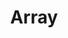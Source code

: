 ---
title: 'Array'
description: 'Arrays using CPP'
readTime: 10
category: 'DS'
tags: [array, data-structures]
authors: [pranshu05]
---